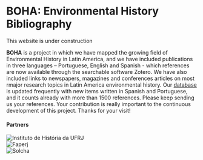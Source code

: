 
# BOHA: Environmental History Bibliography

<Callout type="warning" emoji="⚠️">
  This website is under construction
</Callout>

**BOHA** is a project in which we have mapped the growing field of Environmental History in Latin America, and we have included publications in three languages – Portuguese, English and Spanish - which references are now available through the searchable software Zotero. We have also included links to newspapers, magazines and conferences articles on most rmajor research topics in Latin America environmental history. Our [database](/data) is updated frequently with new items written in Spanish and Portuguese, and it counts already with more than 1500 references. Please keep sending us your references. Your contribution is really important to the continuous development of this project. Thanks for your visit!

#### Partners

<div className="flex mt-4 space-x-4">
<div>
<Image src="/logo-ih.png" alt="Instituto de História da UFRJ" width={160} height={35} />
</div>
<div>
<Image src="/logo-faperj.jpeg" alt="Faperj" width={120} height={35} />
</div>
<div>
<Image src="/logo-solcha.png" alt="Solcha" width={170} height={35} />
</div>
</div>